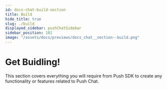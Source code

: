 ```yaml
---
id: docs-chat-build-section
title: Build
hide_title: true
slug: ./build
displayed_sidebar: pushChatSidebar
sidebar_position: 101
image: "/assets/docs/previews/docs_chat__section--build.png"
---
```


# Get Buidling!

This section covers everything you will require from Push SDK to create any functionality or features related to Push Chat.

<head>
  <title>{`Build section | Push Chat | Push Documentation`}</title>
</head>


<DocCardList />

